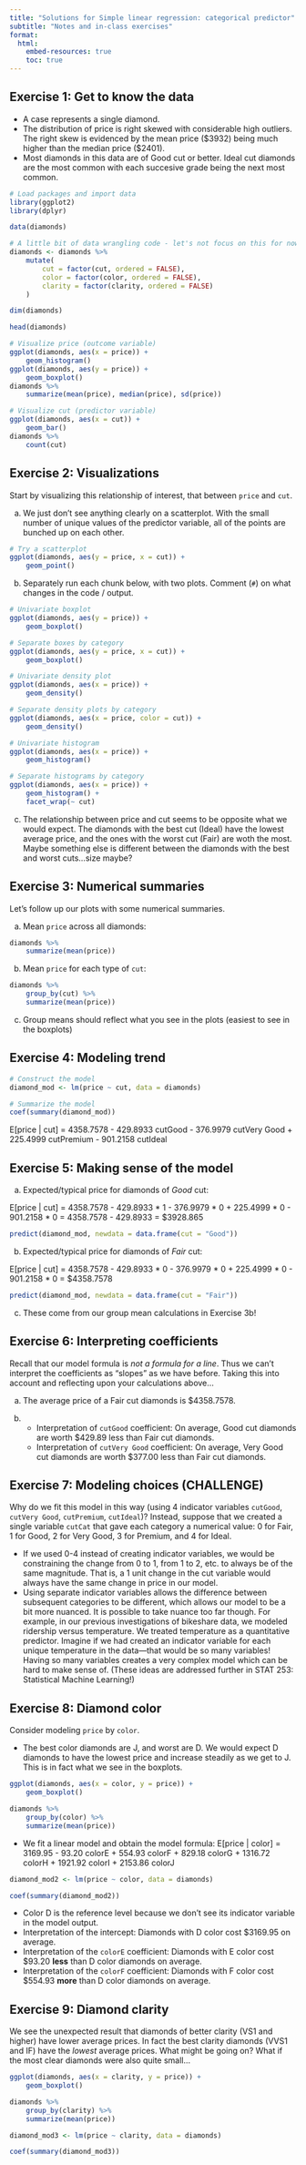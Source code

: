 ```yaml
---
title: "Solutions for Simple linear regression: categorical predictor"
subtitle: "Notes and in-class exercises"
format: 
  html:
    embed-resources: true
    toc: true
---
```


## Exercise 1: Get to know the data

- A case represents a single diamond.
- The distribution of price is right skewed with considerable high outliers. The right skew is evidenced by the mean price (\$3932) being much higher than the median price (\$2401).
- Most diamonds in this data are of Good cut or better. Ideal cut diamonds are the most common with each succesive grade being the next most common.

```r
# Load packages and import data
library(ggplot2)
library(dplyr)

data(diamonds)

# A little bit of data wrangling code - let's not focus on this for now
diamonds <- diamonds %>% 
    mutate(
        cut = factor(cut, ordered = FALSE),
        color = factor(color, ordered = FALSE),
        clarity = factor(clarity, ordered = FALSE)
    )
```


```r
dim(diamonds)

head(diamonds)

# Visualize price (outcome variable)
ggplot(diamonds, aes(x = price)) +
    geom_histogram()
ggplot(diamonds, aes(y = price)) +
    geom_boxplot()
diamonds %>%
    summarize(mean(price), median(price), sd(price))

# Visualize cut (predictor variable)
ggplot(diamonds, aes(x = cut)) +
    geom_bar()
diamonds %>% 
    count(cut)
```




## Exercise 2: Visualizations

Start by visualizing this relationship of interest, that between `price` and `cut`.

a. We just don't see anything clearly on a scatterplot. With the small number of unique values of the predictor variable, all of the points are bunched up on each other.

```r
# Try a scatterplot
ggplot(diamonds, aes(y = price, x = cut)) + 
    geom_point()
```

b. Separately run each chunk below, with two plots. Comment (`#`) on what changes in the code / output.

```r
# Univariate boxplot
ggplot(diamonds, aes(y = price)) + 
    geom_boxplot()
```

```r
# Separate boxes by category
ggplot(diamonds, aes(y = price, x = cut)) + 
    geom_boxplot()
```

```r
# Univariate density plot
ggplot(diamonds, aes(x = price)) + 
    geom_density()
```

```r
# Separate density plots by category
ggplot(diamonds, aes(x = price, color = cut)) + 
    geom_density()
```

```r
# Univariate histogram
ggplot(diamonds, aes(x = price)) + 
    geom_histogram()
```

```r
# Separate histograms by category
ggplot(diamonds, aes(x = price)) + 
    geom_histogram() + 
    facet_wrap(~ cut)
```

c. The relationship between price and cut seems to be opposite what we would expect. The diamonds with the best cut (Ideal) have the lowest average price, and the ones with the worst cut (Fair) are woth the most. Maybe something else is different between the diamonds with the best and worst cuts...size maybe?



## Exercise 3: Numerical summaries

Let's follow up our plots with some numerical summaries.

a. Mean `price` across all diamonds:

```r
diamonds %>% 
    summarize(mean(price))
```

b. Mean `price` for each type of `cut`:

```r
diamonds %>% 
    group_by(cut) %>% 
    summarize(mean(price))
```

c. Group means should reflect what you see in the plots (easiest to see in the boxplots)



## Exercise 4: Modeling trend

```r
# Construct the model
diamond_mod <- lm(price ~ cut, data = diamonds)

# Summarize the model
coef(summary(diamond_mod))
```

E[price | cut] = 4358.7578 - 429.8933 cutGood - 376.9979 cutVery Good + 225.4999 cutPremium - 901.2158 cutIdeal



## Exercise 5: Making sense of the model

a. Expected/typical price for diamonds of *Good* cut:

E[price | cut] = 4358.7578 - 429.8933 * 1 - 376.9979 * 0 + 225.4999 * 0 - 901.2158 * 0 = 4358.7578 - 429.8933 = \$3928.865

```r
predict(diamond_mod, newdata = data.frame(cut = "Good"))
```

b. Expected/typical price for diamonds of *Fair* cut:

E[price | cut] = 4358.7578 - 429.8933 * 0 - 376.9979 * 0 + 225.4999 * 0 - 901.2158 * 0 = \$4358.7578

```r
predict(diamond_mod, newdata = data.frame(cut = "Fair"))
```

c. These come from our group mean calculations in Exercise 3b!


## Exercise 6: Interpreting coefficients

Recall that our model formula is *not a formula for a line*. Thus we can't interpret the coefficients as "slopes" as we have before. Taking this into account and reflecting upon your calculations above...   

a. The average price of a Fair cut diamonds is \$4358.7578.

b.
    - Interpretation of `cutGood` coefficient: On average, Good cut diamonds are worth \$429.89 less than Fair cut diamonds.
    - Interpretation of `cutVery Good` coefficient: On average, Very Good cut diamonds are worth \$377.00 less than Fair cut diamonds.



## Exercise 7: Modeling choices (CHALLENGE)

Why do we fit this model in this way (using 4 indicator variables `cutGood`,  `cutVery Good`, `cutPremium`, `cutIdeal`)? Instead, suppose that we created a single variable `cutCat` that gave each category a numerical value: 0 for Fair, 1 for Good, 2 for Very Good, 3 for Premium, and 4 for Ideal.

- If we used 0-4 instead of creating indicator variables, we would be constraining the change from 0 to 1, from 1 to 2, etc. to always be of the same magnitude. That is, a 1 unit change in the cut variable would always have the same change in price in our model.
- Using separate indicator variables allows the difference between subsequent categories to be different, which allows our model to be a bit more nuanced. It is possible to take nuance too far though. For example, in our previous investigations of bikeshare data, we modeled ridership versus temperature. We treated temperature as a quantitative predictor. Imagine if we had created an indicator variable for each unique temperature in the data---that would be so many variables! Having so many variables creates a very complex model which can be hard to make sense of. (These ideas are addressed further in STAT 253: Statistical Machine Learning!)



## Exercise 8: Diamond color

Consider modeling `price` by `color`.

- The best color diamonds are J, and worst are D. We would expect D diamonds to have the lowest price and increase steadily as we get to J. This is in fact what we see in the boxplots.

```r
ggplot(diamonds, aes(x = color, y = price)) +
    geom_boxplot()

diamonds %>% 
    group_by(color) %>% 
    summarize(mean(price))
```


- We fit a linear model and obtain the model formula: E[price | color] = 3169.95 - 93.20 colorE + 554.93 colorF + 829.18 colorG + 1316.72 colorH + 1921.92 colorI + 2153.86 colorJ

```r
diamond_mod2 <- lm(price ~ color, data = diamonds)

coef(summary(diamond_mod2))
```


- Color D is the reference level because we don't see its indicator variable in the model output.
- Interpretation of the intercept: Diamonds with D color cost \$3169.95 on average.
- Interpretation of the `colorE` coefficient: Diamonds with E color cost \$93.20 **less** than D color diamonds on average.
- Interpretation of the `colorF` coefficient: Diamonds with F color cost \$554.93 **more** than D color diamonds on average.



## Exercise 9: Diamond clarity

We see the unexpected result that diamonds of better clarity (VS1 and higher) have lower average prices. In fact the best clarity diamonds (VVS1 and IF) have the *lowest* average prices. What might be going on? What if the most clear diamonds were also quite small...

```r
ggplot(diamonds, aes(x = clarity, y = price)) +
    geom_boxplot()

diamonds %>% 
    group_by(clarity) %>% 
    summarize(mean(price))

diamond_mod3 <- lm(price ~ clarity, data = diamonds)

coef(summary(diamond_mod3))
```



